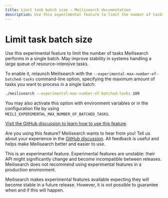 ```yaml
---
title: Limit task batch size — Meilisearch documentation
description: Use this experimental feature to limit the number of tasks Meilisearch performs in a single batch. May improve system stability in some cases.
---
```


# Limit task batch size

Use this experimental feature to limit the number of tasks Meilisearch performs in a single batch. May improve stability in systems handling a large queue of resource-intensive tasks.

To enable it, relaunch Meilisearch with the `--experimental-max-number-of-batched-tasks` command-line option, specifying the maximum amount of tasks you want to process in a single batch:

```sh
./meilisearch --experimental-max-number-of-batched-tasks 100
```

You may also activate this option with environment variables or in the configuration file by using `MEILI_EXPERIMENTAL_MAX_NUMBER_OF_BATCHED_TASKS`.

[Visit the GitHub discussion to learn how to use this feature](https://github.com/orgs/meilisearch/discussions/713).

Are you using this feature? Meilisearch wants to hear from you! Tell us about your experience in the [GitHub discussion](https://github.com/orgs/meilisearch/discussions/713). All feedback is useful and helps make Meilisearch better and easier to use.

<Capsule intent="warning">
This is an experimental feature. Experimental features are unstable: their API might significantly change and become incompatible between releases. Meilisearch does not recommend using experimental features in a production environment.

Meilisearch makes experimental features available expecting they will become stable in a future release. However, it is not possible to guarantee when and if this will happen.
</Capsule>